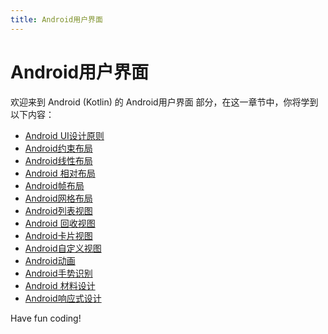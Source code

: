 ```yaml
---
title: Android用户界面
---
```


# Android用户界面

欢迎来到 Android (Kotlin) 的 Android用户界面 部分，在这一章节中，你将学到以下内容：

- [Android UI设计原则](./0-android-ui-design-principles.mdx)
- [Android约束布局](./1-android-constraint-layout.mdx)
- [Android线性布局](./2-android-linear-layout.mdx)
- [Android 相对布局](./3-android-relative-layout.mdx)
- [Android帧布局](./4-android-frame-layout.mdx)
- [Android网格布局](./5-android-grid-layout.mdx)
- [Android列表视图](./6-android-list-view.mdx)
- [Android 回收视图](./7-android-recycle-view.mdx)
- [Android卡片视图](./8-android-card-view.mdx)
- [Android自定义视图](./9-android-custom-view.mdx)
- [Android动画](./10-android-animation.mdx)
- [Android手势识别](./11-android-gesture-recognition.mdx)
- [Android 材料设计](./12-android-material-design.mdx)
- [Android响应式设计](./13-android-responsive-design.mdx)

Have fun coding!